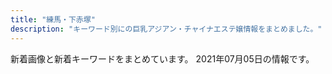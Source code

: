 ```yaml
---
title: "練馬・下赤塚"
description: "キーワード別にの巨乳アジアン・チャイナエステ嬢情報をまとめました。"
---
```


新着画像と新着キーワードをまとめています。
2021年07月05日の情報です。

<DmmAffiliateIns />
<KeywordTable
  shops={
    [
    {
        "img_links": [
            "https://cocoa-job.jp/assets/img/user/pc/link/2020img-bnr-mensesthe4.jpg",
            "https://lachesis2019.com/banners/C9380DE7-B807-4588-ADF3-D6FCB6CAB2A8.jpeg",
            "https://lachesis2019.com/photos/11/moto_11.jpg",
            "https://lachesis2019.com/files//20A69BB5-5AA2-47BA-BD67-A8835692263E.jpeg",
            "https://lachesis2019.com/photos/20/gal4_20.jpg",
            "https://lachesis2019.com/photos/22/moto_22.jpg",
            "https://lachesis2019.com/photos/14/gal1_14.jpg",
            "https://lachesis2019.com/banners/29CA1AC0-D67E-49CD-A006-5D983950FE1C.jpeg",
            "https://lachesis2019.com/files/A56F30DE-0B79-4B12-A44E-BE5932CB7267.jpeg",
            "https://lachesis2019.com/banners/ECA8D7FF-F820-4999-98A3-D6CDFD81E0D4.jpeg",
            "https://lachesis2019.com/photos/19/gal3_19.jpg",
            "https://lachesis2019.com/photos/21/gal1_21.jpg",
            "https://lachesis2019.com/photos/6/gal2_6.jpg",
            "https://lachesis2019.com/photos/23/gal3_23.jpg",
            "https://lachesis2019.com/photos/4/gal1_4.jpg",
            "https://lachesis2019.com/photos/3/gal4_3.jpg",
            "https://lachesis2019.com/photos/20/gal3_20.jpg",
            "https://lachesis2019.com/photos/8/gal2_8.jpg",
            "https://lachesis2019.com/photos/7/moto_7.jpg",
            "https://lachesis2019.com/photos/21/gal4_21.jpg",
            "https://lachesis2019.com/photos/20/moto_20.jpg",
            "https://lachesis2019.com/photos/5/gal2_5.jpg",
            "https://lachesis2019.com/photos/11/gal2_11.jpg",
            "https://lachesis2019.com/photos/19/moto_19.jpg",
            "https://lachesis2019.com/photos/19/gal2_19.jpg",
            "https://lachesis2019.com/photos/20/gal2_20.jpg",
            "https://lachesis2019.com/photos/11/gal4_11.jpg",
            "https://lachesis2019.com/photos/4/gal3_4.jpg",
            "https://lachesis2019.com/photos/6/gal1_6.jpg",
            "https://lachesis2019.com/photos/5/gal3_5.jpg",
            "https://lachesis2019.com/banners/E3D306C3-23B8-41C5-933F-6098AEB20653.jpeg",
            "https://lachesis2019.com/banners/CBDDF3B2-6656-4C1D-B914-2EA76A6C3D4C.jpeg",
            "https://lachesis2019.com/banners/F4CEB7CE-ABA5-4CAD-89E6-5F93D54F28A9.jpeg",
            "https://lachesis2019.com/links/ads_8831.jpg",
            "https://lachesis2019.com/photos/3/gal1_3.jpg",
            "https://lachesis2019.com/photos/19/gal4_19.jpg",
            "https://lachesis2019.com/photos/17/gal2_17.jpg",
            "https://lachesis2019.com/photos/14/moto_14.jpg",
            "https://lachesis2019.com/photos/4/gal2_4.jpg",
            "https://lachesis2019.com/photos/3/gal2_3.jpg",
            "https://lachesis2019.com/photos/8/gal4_8.jpg",
            "https://lachesis2019.com/photos/21/gal2_21.jpg",
            "https://lachesis2019.com/photos/17/gal3_17.jpg",
            "https://lachesis2019.com/banners/DB1EE981-0AED-4B3E-80B8-1FD479C059A5.jpeg",
            "https://lachesis2019.com/banners/top_sub01.jpg",
            "https://lachesis2019.com/photos/11/gal3_11.jpg",
            "https://lachesis2019.com/photos/17/moto_17.jpg",
            "https://lachesis2019.com/photos/6/gal4_6.jpg",
            "https://lachesis2019.com/photos/14/gal3_14.jpg",
            "https://lachesis2019.com/banners/7EFDB149-8C2F-4CAD-9ADB-A61740740536.jpeg",
            "https://lachesis2019.com/banners/A8B1A35F-6608-40F3-A604-43D191C85C67.png",
            "https://lachesis2019.com/photos/23/gal1_23.jpg",
            "https://lachesis2019.com/photos/23/moto_23.jpg",
            "https://lachesis2019.com/banners/07B87A7B-E604-494A-82D4-482B23E8CE71.jpeg",
            "https://lachesis2019.com/photos/4/gal4_4.jpg",
            "https://lachesis2019.com/photos/8/moto_8.jpg",
            "https://lachesis2019.com/photos/3/gal3_3.jpg",
            "https://lachesis2019.com/links/D6428725-4E44-49AF-8216-D84182CF66BB.jpeg",
            "https://lachesis2019.com/photos/8/gal1_8.jpg",
            "https://lachesis2019.com/photos/3/moto_3.jpg",
            "https://lachesis2019.com/links/993F241B-EB0B-427A-9475-B57438AA7B8A.jpeg",
            "https://lachesis2019.com/photos/17/gal1_17.jpg",
            "https://lachesis2019.com/files/\u00e6\u00b1\u0082\u00e4\u00ba\u00ba/A8847112-70CF-475E-BA0A-D46FFDD78F9D.png",
            "https://lachesis2019.com/photos/19/gal1_19.jpg",
            "https://lachesis2019.com/photos/14/gal2_14.jpg",
            "https://lachesis2019.com/photos/5/gal1_5.jpg",
            "https://lachesis2019.com/photos/23/gal4_23.jpg",
            "https://lachesis2019.com/banners/ABBEB613-C730-4E56-B36D-5FC173E27594.jpeg",
            "https://lachesis2019.com/photos/21/moto_21.jpg",
            "https://lachesis2019.com/photos/4/moto_4.jpg",
            "https://lachesis2019.com/photos/21/gal3_21.jpg",
            "https://lachesis2019.com/photos/8/gal3_8.jpg",
            "https://lachesis2019.com/photos/23/gal2_23.jpg",
            "https://lachesis2019.com/photos/20/gal1_20.jpg",
            "https://lachesis2019.com/photos/5/gal4_5.jpg",
            "https://lachesis2019.com/photos/14/gal4_14.jpg",
            "https://lachesis2019.com/photos/6/gal3_6.jpg",
            "https://lachesis2019.com/banners/531FE63B-3C15-4803-84FB-C6B373ACA096.jpeg",
            "https://lachesis2019.com/banners/BA03D94E-0A26-441A-9B6D-A71031AEFFB1.jpeg",
            "https://lachesis2019.com/files/C265AA1E-5ADE-49FF-B02E-11B8C7E165C1.jpeg",
            "https://lachesis2019.com/files/8C5867A6-61F3-471C-A4F5-40E2DA2A7496.jpeg",
            "https://lachesis2019.com/photos/11/gal1_11.jpg",
            "https://lachesis2019.com/photos/17/gal4_17.jpg",
            "https://lachesis2019.com/banners/6E28987B-42AA-488D-924C-7AE8766A1469.jpeg",
            "https://ranking-deli.jp/assets/img/user/link/2020bnr04.jpg",
            "https://lachesis2019.com/photos/6/moto_6.jpg",
            "https://lachesis2019.com/photos/5/moto_5.jpg",
            "https://lachesis2019.com/banners/9F996D7B-4B03-444B-B256-919B6C7109DF.jpeg",
            "https://lachesis2019.com/banners/03492E81-87ED-47D1-96D2-029EFFA7DAEC.jpeg"
        ],
        "station": "\u5927\u6cc9\u5b66\u5712\u99c5",
        "name": "\u30e9\u30b1\u30b7\u30b9\u5927\u6cc9\u5b66\u5712",
        "keywords": {
            "85": 8,
            "83": 5,
            "84": 2,
            "E": 1,
            "F": 6,
            "81": 4,
            "88": 13,
            "D": 14,
            "86": 2,
            "C": 56,
            "91": 6
        },
        "url": "https://lachesis2019.com/"
    },
    {
        "name": "\u6708\u306e\u604b",
        "url": "http://moonlove.est-u.com/",
        "img_links": [
            "http://moonlove.est-u.com/images/index2_06.jpg",
            "http://moonlove.est-u.com/staff/hitomi.jpg",
            "http://moonlove.est-u.com/staff/ayumi.jpg",
            "http://moonlove.est-u.com/images/index_12.jpg",
            "http://moonlove.est-u.com/images/staff_09.jpg",
            "http://moonlove.est-u.com/images/index1_06.jpg",
            "http://moonlove.est-u.com/images/index_17.jpg",
            "http://moonlove.est-u.com/images/index_07.jpg",
            "http://moonlove.est-u.com/images/index_10.jpg",
            "http://moonlove.est-u.com/images/icon_000.jpg",
            "http://moonlove.est-u.com/images/index_16.jpg",
            "http://moonlove.est-u.com/images/index_13.jpg",
            "http://moonlove.est-u.com/images/index_08.jpg",
            "http://moonlove.est-u.com/staff/kaori.jpg",
            "http://moonlove.est-u.com/staff/miki.jpg",
            "http://moonlove.est-u.com/images/index3_06.jpg",
            "http://moonlove.est-u.com/images/index_04.jpg",
            "http://moonlove.est-u.com/images/s1.jpg",
            "http://moonlove.est-u.com/staff/nami.jpg",
            "http://moonlove.est-u.com/images/index_02.jpg",
            "http://moonlove.est-u.com/images/s4.jpg",
            "http://moonlove.est-u.com/images/s5.jpg",
            "http://moonlove.est-u.com/images/index_14.jpg",
            "http://moonlove.est-u.com/images/index_19.jpg",
            "http://moonlove.est-u.com/images/index_05.jpg",
            "http://moonlove.est-u.com/images/s6.jpg",
            "http://moonlove.est-u.com/images/s3.jpg",
            "http://moonlove.est-u.com/images/index_15.jpg",
            "http://moonlove.est-u.com/staff/sakura.jpg",
            "http://moonlove.est-u.com/images/s8.jpg"
        ],
        "keywords": {
            "C": 7
        },
        "station": "\u7df4\u99ac\u99c5\u5317\u53e3"
    },
    {
        "name": "\u30aa\u30a2\u30b7\u30b9",
        "station": "\u6210\u5897\u99c5\u5357\u53e3",
        "url": "http://oasis.akasuri.xyz/",
        "keywords": {},
        "img_links": [
            "http://oasis.akasuri.xyz/images/bar-staff.png",
            "http://oasis.akasuri.xyz/images/bar-photo.png",
            "http://oasis.akasuri.xyz/staff/s2.jpg",
            "http://oasis.akasuri.xyz/images/c-staff.png",
            "http://oasis.akasuri.xyz/staff/s1.jpg",
            "http://oasis.akasuri.xyz/images/c-top.png",
            "http://oasis.akasuri.xyz/staff/s3.jpg",
            "http://oasis.akasuri.xyz/images/fotter.png",
            "http://oasis.akasuri.xyz/images/c-photo.png",
            "http://oasis.akasuri.xyz/images/b-tel.png"
        ]
    },
    {
        "station": "\u7df4\u99ac\u99c5\u897f\u53e3",
        "img_links": [
            "http://sh-dafei.work/uploads/200117/1-20011G614144B.jpg",
            "http://sh-dafei.work/uploads/190924/1-1Z924151334121.jpg",
            "http://sh-dafei.work/templets/default/pc/picture/s_news.png",
            "http://sh-dafei.work/uploads/190329/1-1Z329151011c7.jpg",
            "http://sh-dafei.work/templets/default/pc/picture/staffs.png",
            "http://sh-dafei.work/uploads/181206/1-1Q2061253211D.jpg",
            "http://sh-dafei.work/uploads/190809/1-1ZP9125I01S.jpg",
            "http://sh-dafei.work/uploads/181207/1-1Q20G40K63R.jpg",
            "http://sh-dafei.work/uploads/allimg/180612/1-1P612160305350.jpg",
            "http://sh-dafei.work/uploads/180227/1-1P22G40S5448.jpg",
            "http://sh-dafei.work/uploads/191115/1-191115132040J2.jpg",
            "http://sh-dafei.work/uploads/180612/1-1P612160029349.jpg",
            "http://sh-dafei.work/uploads/181206/1-1Q2061249563O.jpg",
            "http://sh-dafei.work/uploads/181207/1-1Q20G35320X0.png",
            "http://sh-dafei.work/uploads/210219/1-210219105500300.jpg",
            "http://sh-dafei.work/templets/default/pc/picture/face.png",
            "http://sh-dafei.work/uploads/181206/1-1Q2061250494E.jpg",
            "http://sh-dafei.work/templets/default/pc/picture/end1.jpg",
            "http://sh-dafei.work/uploads/181214/1-1Q214154222511.jpg",
            "http://sh-dafei.work/templets/default/pc/picture/s_staff.png",
            "http://sh-dafei.work/uploads/171031/1-1G0311G505933.jpg",
            "http://sh-dafei.work/uploads/180612/1-1P6121601061c.jpg",
            "http://sh-dafei.work/templets/default/pc/picture/s_pick.png",
            "http://sh-dafei.work/uploads/171031/1-1G0311G531445.jpg",
            "http://sh-dafei.work/uploads/171031/1-1G0311G4095M.jpg",
            "http://sh-dafei.work/uploads/190301/1-1Z30116320A41.jpg",
            "http://sh-dafei.work/uploads/171031/1-1G0311G344914.jpg",
            "http://sh-dafei.work/uploads/201113/1-20111314213cQ.jpg",
            "http://sh-dafei.work/uploads/181206/1-1Q206125154224.jpg",
            "http://sh-dafei.work/uploads/190130/1-1Z130162635508.jpg",
            "http://sh-dafei.work/uploads/201002/1-201002144Z11V.jpg",
            "http://sh-dafei.work/uploads/210326/1-210326140613257.jpg",
            "http://sh-dafei.work/uploads/200612/1-200612154534W8.jpg",
            "http://sh-dafei.work/uploads/171031/1-1G0311G556445.jpg"
        ],
        "keywords": {},
        "url": "http://sh-dafei.work/",
        "name": "\u5927\u5983"
    },
    {
        "station": "\u6210\u5897\u99c5",
        "url": "http://evergrace.tyo.cm/",
        "name": "\u30b8\u30e3\u30b9\u30df\u30f3",
        "img_links": [],
        "keywords": {}
    },
    {
        "station": "\u4e0b\u8d64\u585a\u99c5\u5317\u53e3",
        "url": "http://c-sakura.work/",
        "img_links": [
            "http://c-sakura.work/images/info.png",
            "http://c-sakura.work/images/2.jpg",
            "http://c-sakura.work/images/staff_t.jpg",
            "http://c-sakura.work/img/ami1.jpg",
            "http://c-sakura.work/images/sisu.png",
            "http://c-sakura.work/images/3.jpg",
            "http://c-sakura.work/images/tel.jpg",
            "http://c-sakura.work/images/int2.png",
            "http://c-sakura.work/images/head.jpg",
            "http://c-sakura.work/images/interior_t.jpg",
            "http://c-sakura.work/img/yuri1.jpg",
            "http://c-sakura.work/images/mobile.jpg",
            "http://c-sakura.work/img/yuyu1.jpg",
            "http://c-sakura.work/images/news.png",
            "http://c-sakura.work/images/int1.png",
            "http://c-sakura.work/images/1.jpg",
            "http://c-sakura.work/images/sys1.png"
        ],
        "keywords": {},
        "name": "\u9577\u4e45*\u3061\u3087\u3046\u304d\u3085\u3046"
    },
    {
        "img_links": [
            "http://ginzaangel.esnavi.work/2/uploadimg/1615989033.jpeg",
            "http://ginzaangel.esnavi.work/sys1.jpg",
            "http://ginzaangel.esnavi.work/staff_t.jpg",
            "http://ginzaangel.esnavi.work/2/uploadimg/1619341553.jpeg",
            "http://ginzaangel.esnavi.work/s1.png",
            "http://ginzaangel.esnavi.work/head.jpg",
            "http://ginzaangel.esnavi.work/2/uploadimg/1615988408.jpeg",
            "http://ginzaangel.esnavi.work/2/uploadimg/1615989115.jpeg",
            "http://ginzaangel.esnavi.work/int1.png",
            "http://ginzaangel.esnavi.work/2/uploadimg/1623486374.jpeg",
            "http://ginzaangel.esnavi.work/2/uploadimg/1601829474.jpeg",
            "http://ginzaangel.esnavi.work/sys2.jpg",
            "http://ginzaangel.esnavi.work/2/uploadimg/1622437565.jpeg",
            "http://ginzaangel.esnavi.work/2/uploadimg/1615988934.jpeg",
            "http://ginzaangel.esnavi.work/news.jpg"
        ],
        "name": "\u7df4\u99ac\u306e\u5929\u4f7f",
        "station": "\u7df4\u99ac\u99c5\u897f\u53e3",
        "url": "http://ginzaangel.esnavi.work/",
        "keywords": {
            "92": 1,
            "89": 1,
            "88": 2,
            "90": 4
        }
    },
    {
        "keywords": {},
        "img_links": [
            "http://es-nerima.biz/wp-content/themes/template-salon2/images/gallery1.jpg",
            "http://es-nerima.biz/wp-content/themes/template-salon2/images/news-ttl.png",
            "http://es-nerima.biz/wp-content/uploads/2016/10/mika-250x330.jpg",
            "http://es-nerima.biz/wp-content/uploads/2016/10/g6.jpg",
            "http://es-nerima.biz/wp-content/uploads/2016/10/g1.jpg",
            "http://es-nerima.biz/wp-content/themes/template-salon2/images/massage-de_88_31.jpg",
            "http://es-nerima.biz/wp-content/themes/template-salon2/images/gallery-ttl.png",
            "http://es-nerima.biz/wp-content/uploads/2016/10/gallery7.jpg",
            "http://es-nerima.biz/wp-content/uploads/2016/10/eri.jpg",
            "http://cdn.dino-es.com/images/logo/88x31DinoEs.png",
            "http://es-nerima.biz/wp-content/uploads/2016/10/gallery1.jpg",
            "http://es-nerima.biz/wp-content/uploads/2016/10/g6-250x330.jpg",
            "http://es-nerima.biz/wp-content/uploads/2016/10/g5.jpg",
            "http://es-nerima.biz/wp-content/themes/template-salon2/images/pickup-frame.png",
            "http://es-nerima.biz/wp-content/uploads/2016/10/g5-250x330.jpg",
            "http://es-nerima.biz/wp-content/themes/template-salon2/images/gallery3.jpg",
            "http://es-nerima.biz/wp-content/uploads/2016/10/camp-bnr.jpg",
            "http://es-nerima.biz/wp-content/uploads/2016/10/g3.jpg",
            "http://es-nerima.biz/wp-content/uploads/2016/10/mika.jpg",
            "http://es-nerima.biz/wp-content/themes/template-salon2/images/newface-ttl.png",
            "http://es-nerima.biz/wp-content/themes/template-salon2/images/magazine.jpg",
            "http://es-nerima.biz/wp-content/uploads/2016/10/girl-1.jpg",
            "http://es-nerima.biz/wp-content/uploads/2016/10/gallery6.jpg",
            "http://es-nerima.biz/wp-content/uploads/2016/10/g1-250x330.jpg",
            "http://es-nerima.biz/wp-content/themes/template-salon2/images/pickup-ttl.png",
            "http://es-nerima.biz/wp-content/uploads/2016/10/gallery3.jpg",
            "http://es-nerima.biz/wp-content/uploads/2016/10/gallery5.jpg",
            "http://es-nerima.biz/wp-content/themes/template-salon2/images/slider1.jpg",
            "http://es-nerima.biz/wp-content/uploads/2016/10/eri-250x330.jpg",
            "http://es-nerima.biz/wp-content/uploads/2016/10/gallery2.jpg",
            "http://es-nerima.biz/wp-content/uploads/2016/10/gallery8.jpg",
            "http://es-nerima.biz/wp-content/uploads/2016/10/gallery8-600x600.jpg",
            "http://es-nerima.biz/wp-content/uploads/2016/10/g4-250x330.jpg",
            "http://es-nerima.biz/wp-content/uploads/2016/10/girl-1-250x330.jpg",
            "http://es-nerima.biz/wp-content/themes/template-salon2/images/camp-bnr.jpg",
            "http://es-nerima.biz/wp-content/uploads/2016/10/g3-250x330.jpg",
            "http://es-nerima.biz/wp-content/themes/template-salon2/images/tel.png",
            "http://es-nerima.biz/wp-content/themes/template-salon2/images/gallery4.jpg",
            "http://es-nerima.biz/wp-content/themes/template-salon2/images/gallery2.jpg"
        ],
        "url": "http://es-nerima.biz/",
        "name": "\u3046\u3089\u3089",
        "station": "\u7df4\u99ac\u99c5\u5317\u53e3"
    },
    {
        "url": "http://margaret.ests.jp/",
        "name": "\u30de\u30fc\u30ac\u30ec\u30c3\u30c8",
        "station": "\u685c\u53f0\u99c5\u5317\u53e3",
        "img_links": [
            "http://margaret.ests.jp/photos/sites/29/2020/08/2020082222274080.jpeg",
            "http://margaret.ests.jp/photos/sites/29/2021/06/2021060500274425.jpeg",
            "http://margaret.ests.jp/images/service3.jpg",
            "http://margaret.ests.jp/photos/sites/29/2021/06/2021060811483867.jpg",
            "http://margaret.ests.jp/photos/sites/29/2020/03/2020032709162529.jpg",
            "http://margaret.ests.jp/images/service1.jpg",
            "http://margaret.ests.jp/images/info.jpg",
            "http://margaret.ests.jp/photos/sites/29/2020/04/202004102157462.jpeg",
            "http://margaret.ests.jp/images/s_news.jpg",
            "http://margaret.ests.jp/photos/sites/29/2020/08/2020080615352994.jpeg",
            "http://margaret.ests.jp/images/service2.jpg",
            "http://margaret.ests.jp/photos/sites/29/2020/04/2020041014190824.jpg",
            "http://margaret.ests.jp/images/mobile.jpg",
            "http://margaret.ests.jp/images/top.jpg",
            "http://margaret.ests.jp/images/s_pick.jpg",
            "http://margaret.ests.jp/images/s_staff.png",
            "http://margaret.ests.jp/images/s_service.png",
            "http://margaret.ests.jp/photos/sites/29/2020/05/202005281752578.jpg",
            "http://margaret.ests.jp/photos/sites/29/2020/04/2020040205541033.jpg",
            "http://margaret.ests.jp/photos/sites/29/2021/01/2021011511194654.jpg",
            "http://margaret.ests.jp/photos/sites/29/2020/04/202004081414540.jpg",
            "http://margaret.ests.jp/photos/sites/29/2020/06/2020062814010219.jpeg",
            "http://margaret.ests.jp/images/service4.jpg"
        ],
        "keywords": {
            "86": 16,
            "E": 48,
            "88": 16,
            "85": 24,
            "D": 48,
            "87": 8
        }
    },
    {
        "img_links": [
            "http://www.es-kou.link/images/head.jpg",
            "http://www.es-kou.link/images/info.png",
            "http://www.es-kou.link/images/staff_t.jpg",
            "http://www.es-kou.link/images/interior_t.jpg",
            "http://www.es-kou.link/images/news.jpg",
            "http://www.es-kou.link/images/b1.jpg",
            "http://www.es-kou.link/images/s1.png",
            "http://www.es-kou.link/images/int1.png",
            "http://www.es-kou.link/images/b2.jpg",
            "http://www.es-kou.link/images/2.jpg",
            "http://www.es-kou.link/images/sys3.png",
            "http://www.es-kou.link/images/1.jpg",
            "http://www.es-kou.link/img/mimi1.jpg",
            "http://www.es-kou.link/images/3.jpg",
            "http://www.es-kou.link/images/int2.png",
            "http://www.es-kou.link/images/mobile.jpg",
            "http://www.es-kou.link/images/sys2.jpg",
            "http://www.es-kou.link/img/satomi1.jpg",
            "http://www.es-kou.link/img/nana1.jpg",
            "http://www.es-kou.link/images/sys1.jpg"
        ],
        "name": "\u7d05\u6708",
        "keywords": {},
        "url": "http://www.es-kou.link/",
        "station": "\u4e0b\u8d64\u585a\u99c5\u5317\u53e3"
    },
    {
        "station": "\u4e0a\u677f\u6a4b\u99c5\u5317\u53e3",
        "img_links": [
            "http://www.relaxes.info/up/uploads/20210625010322na.jpg",
            "http://www.relaxes.info/up/uploads/20180315212810me.jpg",
            "http://www.relaxes.info/images/t2.png",
            "http://www.relaxes.info/images/ttl_staff.png",
            "http://www.relaxes.info/up/uploads/2017071800271212.jpg",
            "http://www.relaxes.info/images/ttl_qj.png",
            "http://www.relaxes.info/images/header_bg.png",
            "http://www.relaxes.info/images/t1.png",
            "http://www.relaxes.info/images/info.jpg",
            "http://www.relaxes.info/images/price.jpg",
            "http://www.relaxes.info/images/rec.png",
            "http://www.relaxes.info/images/ttl_price.png",
            "http://www.relaxes.info/images/s1.png"
        ],
        "url": "http://www.relaxes.info/",
        "keywords": {},
        "name": "\u8776"
    },
    {
        "keywords": {
            "F": 1,
            "86": 4,
            "E": 6,
            "87": 4,
            "C": 17,
            "89": 1,
            "D": 2,
            "88": 1
        },
        "name": "\u30ad\u30e9\u30ad\u30e9",
        "url": "http://binrou.net/",
        "station": "\u7df4\u99ac\u99c5\u897f\u53e3",
        "img_links": [
            "http://binrou.net/i/img/sta109.jpg",
            "http://binrou.net/img/s115.jpg",
            "http://binrou.net/img/sta116.jpg",
            "http://binrou.net/img/sta114.jpg",
            "http://binrou.net/i/img/sta116.jpg",
            "http://binrou.net/i/img/sta108.jpg",
            "http://binrou.net/i/img/sta100.jpg",
            "http://binrou.net/i/img/sta92.jpg",
            "http://binrou.net/img/sta119.jpg",
            "http://binrou.net/i/img/sta80.jpg",
            "http://binrou.net/i/img/sta105.jpg",
            "http://binrou.net/i/img/r3.jpg",
            "http://binrou.net/i/img/sta88.jpg",
            "http://binrou.net/i/img/r4.jpg",
            "http://binrou.net/img/st114.jpg",
            "http://binrou.net/i/img/r2.jpg",
            "http://binrou.net/img/s111.jpg",
            "http://binrou.net/i/img/sta114.jpg",
            "http://binrou.net/i/img/r1.jpg",
            "http://binrou.net/img/st117.jpg",
            "http://binrou.net/img/acc.jpg",
            "http://binrou.net/img/sta112.jpg",
            "http://binrou.net/img/st119.jpg",
            "http://binrou.net/i/img/sta115.jpg",
            "http://binrou.net/img/s112.jpg",
            "http://binrou.net/i/img/sta111.jpg",
            "http://binrou.net/i/img/sta89.jpg",
            "http://binrou.net/img/st112.jpg",
            "http://binrou.net/img/s116.jpg",
            "http://binrou.net/img/sta111.jpg",
            "http://binrou.net/img/st115.jpg",
            "http://binrou.net/i/img/sta117.jpg",
            "http://binrou.net/i/img/acc.jpg",
            "http://binrou.net/img/st116.jpg",
            "http://binrou.net/i/img/sta104.jpg",
            "http://binrou.net/i/img/sta97.jpg",
            "http://binrou.net/img/s114.jpg",
            "http://binrou.net/img/st111.jpg",
            "http://binrou.net/img/st118.jpg",
            "http://binrou.net/i/img/sta112.jpg",
            "http://binrou.net/img/sta109.jpg",
            "http://binrou.net/img/pickup20.jpg",
            "http://binrou.net/img/sta118.jpg",
            "http://binrou.net/img/mo.png",
            "http://binrou.net/i/img/sta119.jpg",
            "http://binrou.net/i/img/sta118.jpg",
            "http://binrou.net/i/img/sta98.jpg",
            "http://binrou.net/i/img/st118.jpg",
            "http://binrou.net/i/img/sta94.jpg",
            "http://binrou.net/img/botton.jpg",
            "http://binrou.net/img/sta117.jpg",
            "http://binrou.net/img/st109.jpg",
            "http://binrou.net/img/s118.jpg",
            "http://binrou.net/img/sta115.jpg",
            "http://binrou.net/img/s119.jpg",
            "http://binrou.net/img/fla.jpg",
            "http://binrou.net/img/s117.jpg"
        ]
    },
    {
        "img_links": [
            "http://pika.rankuens.com/css/nav/nav-005.jpg",
            "http://pika.rankuens.com/css/nav/nav-006.jpg",
            "http://pika.rankuens.com/css/staff/staff05-a.jpg",
            "http://pika.rankuens.com/css/osusume01.jpg",
            "http://pika.rankuens.com/css/staff/staff04-a.jpg",
            "http://pika.rankuens.com/css/staff/staff06.jpg",
            "http://pika.rankuens.com/css/nav/nav-003.jpg",
            "http://pika.rankuens.com/css/nav/nav-001.jpg",
            "http://pika.rankuens.com/css/head01.jpg",
            "http://pika.rankuens.com/css/staff/staff07.jpg",
            "http://pika.rankuens.com/css/nav/nav-004.jpg",
            "http://pika.rankuens.com/css/staff/staff06-a.jpg",
            "http://pika.rankuens.com/css/nav/nav-002.jpg",
            "http://pika.rankuens.com/css/staff/staff04.jpg",
            "http://pika.rankuens.com/css/staff/staff05.jpg",
            "http://pika.rankuens.com/css/staff/staff07-a.jpg",
            "http://pika.rankuens.com/css/top-left002.jpg"
        ],
        "station": "\u7df4\u99ac\u99c5",
        "name": "\u30d4\u30ab\u30c1\u30e5\u30a6",
        "url": "http://pika.rankuens.com/",
        "keywords": {
            "89": 1,
            "F": 3,
            "95": 2,
            "86": 1,
            "C": 1
        }
    },
    {
        "name": "\u30d1\u30ad\u30e9",
        "station": "\u8981\u753a\u99c55\u756a\u51fa\u53e3",
        "url": "http://pakira-massage.work/",
        "img_links": [
            "http://pakira-massage.work/img/s23.jpg",
            "http://pakira-massage.work/img/st2.jpg",
            "http://pakira-massage.work/img/st1.jpg",
            "http://pakira-massage.work/i/img/sta1.jpg",
            "http://pakira-massage.work/img/sta2.jpg",
            "http://pakira-massage.work/img/head.jpg",
            "http://pakira-massage.work/i/img/sta2.jpg",
            "http://pakira-massage.work/i/img/r2.jpg",
            "http://pakira-massage.work/i/img/r4.jpg",
            "http://pakira-massage.work/img/mobile-1.png",
            "http://pakira-massage.work/i/img/st1.jpg",
            "http://pakira-massage.work/i/img/sta23.jpg",
            "http://pakira-massage.work/img/s2.jpg",
            "http://pakira-massage.work/img/sta1.jpg",
            "http://pakira-massage.work/i/img/r5.jpg",
            "http://pakira-massage.work/img/nos.jpg",
            "http://pakira-massage.work/img/st23.jpg",
            "http://pakira-massage.work/i/img/r3.jpg",
            "http://pakira-massage.work/img/s1.jpg",
            "http://pakira-massage.work/img/campian.jpg",
            "http://pakira-massage.work/i/img/r6.jpg",
            "http://pakira-massage.work/img/botton.jpg",
            "http://pakira-massage.work/i/img/r1.jpg",
            "http://pakira-massage.work/img/sta23.jpg"
        ],
        "keywords": {
            "85": 2,
            "E": 2,
            "C": 12,
            "87": 2
        }
    },
    {
        "img_links": [
            "http://himawari.est-u.com/images/index_08.jpg",
            "http://himawari.est-u.com/images/index_04.jpg",
            "http://himawari.est-u.com/staff/sakura.jpg",
            "http://himawari.est-u.com/staff/emi.jpg",
            "http://himawari.est-u.com/images/a1.jpg",
            "http://himawari.est-u.com/images/a2.jpg",
            "http://himawari.est-u.com/staff/nami.jpg",
            "http://himawari.est-u.com/staff/izumi.jpg",
            "http://himawari.est-u.com/staff/risa.jpg",
            "http://himawari.est-u.com/staff/yumi.jpg",
            "http://himawari.est-u.com/images/index2_08.jpg",
            "http://himawari.est-u.com/images/index_10.jpg",
            "http://himawari.est-u.com/staff/asuka.jpg",
            "http://himawari.est-u.com/images/index_02.jpg",
            "http://himawari.est-u.com/staff/yuki.jpg",
            "http://himawari.est-u.com/images/down.jpg",
            "http://himawari.est-u.com/staff/umi.jpg",
            "http://himawari.est-u.com/images/therpist.jpg",
            "http://himawari.est-u.com/staff/maki.jpg"
        ],
        "station": "\u7df4\u99ac\u99c5\u5357\u53e3",
        "name": "\u3072\u307e\u308f\u308a",
        "url": "http://himawari.est-u.com/",
        "keywords": {
            "C": 7
        }
    },
    {
        "name": "\u59eb",
        "station": "\u6210\u5897\u99c5",
        "url": "http://anzu.abnavi.info/",
        "keywords": {},
        "img_links": []
    },
    {
        "name": "\u61a9",
        "station": "\u5927\u5c71\u99c5\u5357\u53e3",
        "img_links": [
            "http://c-ikoi.work/images/staff_t.jpg",
            "http://c-ikoi.work/images/sys1.jpg",
            "http://c-ikoi.work/images/tel.jpg",
            "http://c-ikoi.work/images/3.jpg",
            "http://c-ikoi.work/images/rec1.png",
            "http://c-ikoi.work/images/sys3.png",
            "http://c-ikoi.work/img/yuki1.jpg",
            "http://c-ikoi.work/img/rina1.jpg",
            "http://c-ikoi.work/images/int2.png",
            "http://c-ikoi.work/images/head.jpg",
            "http://c-ikoi.work/images/mobile.jpg",
            "http://c-ikoi.work/images/concept.jpg",
            "http://c-ikoi.work/images/news.jpg",
            "http://c-ikoi.work/images/1.jpg",
            "http://c-ikoi.work/images/line.png",
            "http://c-ikoi.work/images/2.jpg",
            "http://c-ikoi.work/images/4.jpg",
            "http://c-ikoi.work/images/int1.png",
            "http://c-ikoi.work/img/moe1.jpg",
            "http://c-ikoi.work/images/interior_t.jpg",
            "http://c-ikoi.work/images/rec2.png",
            "http://c-ikoi.work/images/sys2.jpg",
            "http://c-ikoi.work/img/aoi1.jpg",
            "http://c-ikoi.work/images/int3.png"
        ],
        "url": "http://c-ikoi.work/",
        "keywords": {}
    },
    {
        "keywords": {
            "D": 4,
            "86": 3,
            "87": 1
        },
        "station": "\u7df4\u99ac\u99c5\u897f\u53e3",
        "img_links": [
            "http://www.seoul.esjp.info/img/change-004.png",
            "http://www.seoul.esjp.info/img/foot.png",
            "http://www.seoul.esjp.info/img/nav-003.png",
            "http://www.seoul.esjp.info/files/015.jpg",
            "http://www.seoul.esjp.info/img/main-top01.png",
            "http://www.seoul.esjp.info/files/001.jpg",
            "http://www.seoul.esjp.info/files/005.jpg",
            "http://www.seoul.esjp.info/img/change-003.png",
            "http://www.seoul.esjp.info/img/head.png",
            "http://www.seoul.esjp.info/files/011.jpg",
            "http://www.seoul.esjp.info/img/recuit.png",
            "http://www.seoul.esjp.info/files/007.jpg",
            "http://www.seoul.esjp.info/img/change-005.png",
            "http://www.seoul.esjp.info/img/nav-004.png",
            "http://www.seoul.esjp.info/img/change-002.png",
            "http://www.seoul.esjp.info/img/nav-006.png",
            "http://www.seoul.esjp.info/files/012.jpg",
            "http://www.seoul.esjp.info/files/010.jpg",
            "http://www.seoul.esjp.info/files/006.jpg",
            "http://www.seoul.esjp.info/files/004.jpg",
            "http://www.seoul.esjp.info/img/main-top03.png",
            "http://www.seoul.esjp.info/files/008.jpg",
            "http://www.seoul.esjp.info/files/003.jpg",
            "http://www.seoul.esjp.info/img/change-006.png",
            "http://www.seoul.esjp.info/img/nav-002.png",
            "http://www.seoul.esjp.info/img/change-001.png",
            "http://www.seoul.esjp.info/img/nav-005.png",
            "http://www.seoul.esjp.info/img/nav-001.png",
            "http://www.seoul.esjp.info/files/013.jpg"
        ],
        "name": "\u7652\u3057\u306e\u90e8\u5c4b",
        "url": "http://www.seoul.esjp.info/"
    },
    {
        "name": "\u6e29\u30fb\u306c\u304f\u3082\u308a",
        "keywords": {},
        "url": "http://tenpo2.iest.info/",
        "img_links": [],
        "station": "\u4e0a\u677f\u6a4b\u99c5\u5317\u53e3"
    },
    {
        "keywords": {},
        "name": "\u30b9\u30a6\u30a3\u30fc\u30c8",
        "img_links": [
            "http://www.es-yas.click/images/interior_t.jpg",
            "http://www.es-yas.click/images/ac1.png",
            "http://www.es-yas.click/images/sirase.jpg",
            "http://www.es-yas.click/img/riri1.jpg",
            "http://www.es-yas.click/images/news.jpg",
            "http://www.es-yas.click/images/staff_t.jpg",
            "http://www.es-yas.click/images/int1.png",
            "http://www.es-yas.click/images/2.jpg",
            "http://www.es-yas.click/images/newface.png",
            "http://www.es-yas.click/images/sys2.png",
            "http://www.es-yas.click/img/rina1.jpg",
            "http://www.es-yas.click/images/4.jpg",
            "http://www.es-yas.click/images/3.jpg",
            "http://www.es-yas.click/images/sys1.png",
            "http://www.es-yas.click/images/s1.png",
            "http://www.es-yas.click/images/info.png",
            "http://www.es-yas.click/images/int2.png",
            "http://www.es-yas.click/images/head.jpg",
            "http://www.es-yas.click/images/tel.jpg",
            "http://www.es-yas.click/img/sayuri1.jpg",
            "http://www.es-yas.click/images/mobile.jpg"
        ],
        "station": "\u4e2d\u6751\u6a4b\u99c5\u5357\u53e3",
        "url": "http://www.es-yas.click/"
    },
    {
        "img_links": [
            "http://www.nerima-rose.com/images/rosa-sys_09a.jpg",
            "http://www.nerima-rose.com/images/nav/nav-acc.jpg",
            "http://www.nerima-rose.com/images/staff/18/hina.jpg",
            "http://www.nerima-rose.com/images/staff/17/riri.jpg",
            "http://www.nerima-rose.com/images/shop/3/sh1.jpg",
            "http://www.nerima-rose.com/images/staff/17/2/ena.jpg",
            "http://www.nerima-rose.com/images/aroma/r1.jpg",
            "http://www.nerima-rose.com/cgi-bin/topics/img/16-1.jpg",
            "http://www.nerima-rose.com/images/sys3.jpg",
            "http://www.nerima-rose.com/images/shop/h1.jpg",
            "http://www.nerima-rose.com/images/rosa-pindao_07.jpg",
            "http://www.nerima-rose.com/images/staff/18/misaki.jpg",
            "http://www.nerima-rose.com/images/staff/18/minami.png",
            "http://www.nerima-rose.com/images/index-rosa_04.jpg",
            "http://www.nerima-rose.com/images/images/sys2018_03.jpg",
            "http://www.nerima-rose.com/images/aroma/r2.jpg",
            "http://www.nerima-rose.com/images/shop/4/s1.jpg",
            "http://www.nerima-rose.com/images/staff/16/aya2.jpg",
            "http://www.nerima-rose.com/images/nav/nav-rec.jpg",
            "http://www.nerima-rose.com/images/images/sys2018_06.jpg",
            "http://www.nerima-rose.com/images/rosa-pindao_09.jpg",
            "http://www.nerima-rose.com/images/staff/16/kaori2.jpg",
            "http://www.nerima-rose.com/images/rosa-sys_04.jpg",
            "http://www.nerima-rose.com/images/shop/11.jpg",
            "http://www.nerima-rose.com/images/index-rosa_02.jpg",
            "http://www.nerima-rose.com/images/staff/18/ayumi.jpg",
            "http://www.nerima-rose.com/images/aroma/r3.jpg",
            "http://www.nerima-rose.com/images/index-rosa_09.jpg"
        ],
        "url": "http://www.nerima-rose.com/",
        "keywords": {
            "C": 8
        },
        "name": "ROSE",
        "station": "\u7df4\u99ac\u99c5\u5357\u53e3"
    },
    {
        "url": "http://siesta.ests.jp/",
        "name": "\u30b7\u30a8\u30b9\u30bf",
        "keywords": {
            "D": 24,
            "87": 6,
            "88": 6,
            "83": 12,
            "85": 6
        },
        "img_links": [
            "http://siesta.ests.jp/photos/sites/39/2021/05/202105291106012.jpg",
            "http://siesta.ests.jp/images/mobile.jpg",
            "http://siesta.ests.jp/images/acc3.jpg",
            "http://siesta.ests.jp/images/acc4.jpg",
            "http://siesta.ests.jp/images/s-recriut.jpg",
            "http://siesta.ests.jp/photos/sites/39/2021/05/2021052911060320.jpg",
            "http://siesta.ests.jp/images/top.png",
            "http://siesta.ests.jp/photos/sites/39/2021/05/2021052911060142.jpg",
            "http://siesta.ests.jp/images/pick.jpg",
            "http://siesta.ests.jp/images/acc1.jpg",
            "http://siesta.ests.jp/images/info.jpg",
            "http://siesta.ests.jp/images/news.jpg",
            "http://siesta.ests.jp/images/mobile1.jpg",
            "http://siesta.ests.jp/images/acc2.jpg",
            "http://siesta.ests.jp/images/s-staff.jpg",
            "http://siesta.ests.jp/photos/sites/39/2021/04/2021042011331872.jpg",
            "http://siesta.ests.jp/photos/sites/39/2021/05/2021052911060393.jpg"
        ],
        "station": "\u5927\u6cc9\u5b66\u5712\u99c5\u5317\u53e3"
    },
    {
        "url": "http://rose.este.work/",
        "img_links": [
            "http://rose.este.work/index-1.htm.jpg",
            "http://rose.este.work/index-26.htm.jpg",
            "http://rose.este.work/totop.png",
            "http://rose.este.work/re.jpg",
            "http://rose.este.work/r3.jpg",
            "http://rose.este.work/resize_250.png",
            "http://rose.este.work/index-25.htm.jpg",
            "http://rose.este.work/r1.jpg",
            "http://rose.este.work/r4.jpg",
            "http://rose.este.work/sys1.png",
            "http://rose.este.work/unnamed.png",
            "http://rose.este.work/r5.jpg",
            "http://rose.este.work/resize_1500-450.jpg",
            "http://rose.este.work/index-24.htm.jpg"
        ],
        "keywords": {},
        "station": "\u6c5f\u53e4\u7530\u99c5\u5357\u53e3",
        "name": "\u512a\u30fb\u7f8e"
    },
    {
        "name": "\u30dd\u30f3\u30d5\u30fc",
        "station": "\u7df4\u99ac\u99c5\u897f\u53e3",
        "keywords": {
            "85": 2,
            "E": 2,
            "84": 1,
            "F": 2,
            "C": 22,
            "89": 1,
            "86": 1,
            "87": 5,
            "88": 4,
            "D": 9
        },
        "url": "http://ponfu-massage.work/",
        "img_links": [
            "http://ponfu-massage.work/img/sta28.jpg",
            "http://ponfu-massage.work/img/sta41.jpg",
            "http://ponfu-massage.work/i/img/sta28.jpg",
            "http://ponfu-massage.work/img/sta35.jpg",
            "http://ponfu-massage.work/img/acc9.jpg",
            "http://ponfu-massage.work/img/st18.jpg",
            "http://ponfu-massage.work/img/s47.jpg",
            "http://ponfu-massage.work/i/img/sta42.jpg",
            "http://ponfu-massage.work/img/sta38.jpg",
            "http://ponfu-massage.work/img/sta44.jpg",
            "http://ponfu-massage.work/i/img/sta24.jpg",
            "http://ponfu-massage.work/img/s39.jpg",
            "http://ponfu-massage.work/img/st28.jpg",
            "http://ponfu-massage.work/img/acc8.jpg",
            "http://ponfu-massage.work/img/sta30.jpg",
            "http://ponfu-massage.work/img/s43.jpg",
            "http://ponfu-massage.work/img/acc3.jpg",
            "http://ponfu-massage.work/img/botton.jpg",
            "http://ponfu-massage.work/img/acc10.jpg",
            "http://ponfu-massage.work/i/img/r1.jpg",
            "http://ponfu-massage.work/img/s44.jpg",
            "http://ponfu-massage.work/img/acc5.jpg",
            "http://ponfu-massage.work/img/st38.jpg",
            "http://ponfu-massage.work/img/st45.jpg",
            "http://ponfu-massage.work/img/st44.jpg",
            "http://ponfu-massage.work/img/acc7.jpg",
            "http://ponfu-massage.work/i/img/sta43.jpg",
            "http://ponfu-massage.work/i/img/r3.jpg",
            "http://ponfu-massage.work/img/s30.jpg",
            "http://ponfu-massage.work/img/s46.jpg",
            "http://ponfu-massage.work/img/st42.jpg",
            "http://ponfu-massage.work/img/sta42.jpg",
            "http://ponfu-massage.work/img/s45.jpg",
            "http://ponfu-massage.work/img/campian.jpg",
            "http://ponfu-massage.work/i/img/sta39.jpg",
            "http://ponfu-massage.work/img/s41.jpg",
            "http://ponfu-massage.work/img/st47.jpg",
            "http://ponfu-massage.work/img/acc6.jpg",
            "http://ponfu-massage.work/i/img/sta46.jpg",
            "http://ponfu-massage.work/img/st46.jpg",
            "http://ponfu-massage.work/img/acc2.jpg",
            "http://ponfu-massage.work/img/sta47.jpg",
            "http://ponfu-massage.work/i/img/sta30.jpg",
            "http://ponfu-massage.work/i/img/r4.jpg",
            "http://ponfu-massage.work/i/img/sta45.jpg",
            "http://ponfu-massage.work/img/sta45.jpg",
            "http://ponfu-massage.work/img/sta39.jpg",
            "http://ponfu-massage.work/img/sta46.jpg",
            "http://ponfu-massage.work/img/st41.jpg",
            "http://ponfu-massage.work/i/img/r2.jpg",
            "http://ponfu-massage.work/i/img/sta44.jpg",
            "http://ponfu-massage.work/img/s42.jpg",
            "http://ponfu-massage.work/i/img/sta47.jpg",
            "http://ponfu-massage.work/i/img/sta41.jpg",
            "http://ponfu-massage.work/img/s38.jpg",
            "http://ponfu-massage.work/img/acc1.jpg",
            "http://ponfu-massage.work/img/acc4.jpg",
            "http://ponfu-massage.work/i/img/sta38.jpg",
            "http://ponfu-massage.work/img/st30.jpg",
            "http://ponfu-massage.work/img/st39.jpg",
            "http://ponfu-massage.work/i/img/st45.jpg",
            "http://ponfu-massage.work/img/sta43.jpg",
            "http://ponfu-massage.work/img/st43.jpg",
            "http://ponfu-massage.work/img/st35.jpg"
        ]
    },
    {
        "keywords": {
            "C": 13
        },
        "name": "\u697d\u697d",
        "url": "http://www.e-rakuraku.info/",
        "station": "\u4e2d\u6751\u6a4b\u99c5",
        "img_links": [
            "http://www.e-rakuraku.info/images/mobile.png",
            "http://www.e-rakuraku.info/images/g2.jpg",
            "http://www.e-rakuraku.info/images/newt.png",
            "http://www.e-rakuraku.info/images/g4.jpg",
            "http://www.e-rakuraku.info/images/g0.jpg",
            "http://www.e-rakuraku.info/images/tel.png",
            "http://www.e-rakuraku.info/images/s1.png",
            "http://www.e-rakuraku.info/images/top.jpg",
            "http://www.e-rakuraku.info/images/g1.jpg",
            "http://www.e-rakuraku.info/images/g5.jpg",
            "http://www.e-rakuraku.info/images/s2.png",
            "http://www.e-rakuraku.info/images/nei_03.jpg",
            "http://www.e-rakuraku.info/images/huiyuan.png",
            "http://www.e-rakuraku.info/images/g3.jpg",
            "http://www.e-rakuraku.info/images/sr.png",
            "http://www.e-rakuraku.info/images/newfacet.png",
            "http://www.e-rakuraku.info/images/tite-gallery.png",
            "http://www.e-rakuraku.info/images/tite-staff.png"
        ]
    },
    {
        "name": "\u3064\u307c\u307f",
        "keywords": {
            "D": 9,
            "E": 16,
            "G": 2,
            "C": 20
        },
        "url": "https://salasa.tokyo/",
        "station": "\u7df4\u99ac\u99c5\u897f\u53e3",
        "img_links": [
            "https://salasa.tokyo/wp-content/uploads/2021/07/45678yutghjksalasa.jpg",
            "https://salasa.tokyo/wp-content/uploads/2020/02/11salasa.jpg",
            "https://salasa.tokyo/wp-content/themes/este/img/tel_footer.png",
            "https://salasa.tokyo/wp-content/themes/este/img/top-img01a.png",
            "https://salasa.tokyo/wp-content/themes/este/img/3.jpg",
            "https://salasa.tokyo/wp-content/themes/este/img/tel_header.png",
            "https://salasa.tokyo/wp-content/themes/este/img/top-img02.png",
            "https://salasa.tokyo/wp-content/themes/este/img/top-img05.png",
            "https://salasa.tokyo/wp-content/uploads/2021/06/78615salasa.jpg",
            "https://salasa.tokyo/wp-content/themes/este/img/top-img01b.png",
            "https://salasa.tokyo/wp-content/uploads/2020/02/21salasa.jpg",
            "https://salasa.tokyo/wp-content/themes/este/img/2.jpg",
            "https://salasa.tokyo/wp-content/uploads/2021/04/s187alasa.jpg",
            "https://salasa.tokyo/wp-content/uploads/2021/06/786251salasa.jpg",
            "https://salasa.tokyo/wp-content/uploads/2021/02/345salasa.jpg",
            "https://salasa.tokyo/wp-content/themes/este/img/call.png",
            "https://salasa.tokyo/wp-content/themes/este/img/top-img021.png",
            "https://salasa.tokyo/wp-content/uploads/2020/02/32salasa.jpg",
            "https://salasa.tokyo/wp-content/uploads/2020/02/41salasa.jpg",
            "https://salasa.tokyo/wp-content/themes/este/img/4.jpg",
            "https://salasa.tokyo/wp-content/uploads/2020/04/2311121salasa.jpg",
            "https://salasa.tokyo/wp-content/themes/este/img/1.jpg",
            "https://salasa.tokyo/wp-content/themes/este/img/top-img01.png",
            "https://salasa.tokyo/wp-content/uploads/2020/04/3121salasa.jpg",
            "https://salasa.tokyo/wp-content/uploads/2020/02/8776salasa.jpg",
            "https://salasa.tokyo/wp-content/uploads/2020/02/1salasa.jpg",
            "https://salasa.tokyo/wp-content/themes/este/img/top-img04.png"
        ]
    },
    {
        "img_links": [
            "http://nymphe-est.biz/images/cg03.jpg",
            "http://nymphe-est.biz/images/m4.png",
            "http://nymphe-est.biz/images/stal.jpg",
            "http://nymphe-est.biz/images/tit5.jpg",
            "http://nymphe-est.biz/images/m6.png",
            "http://nymphe-est.biz/images/no.png",
            "http://nymphe-est.biz/images/m2.png",
            "http://nymphe-est.biz/images/m1.png",
            "http://nymphe-est.biz/images/m5.png",
            "http://nymphe-est.biz/images/top.png",
            "http://nymphe-est.biz/images/cg01.jpg",
            "http://nymphe-est.biz/images/tit2.jpg",
            "http://nymphe-est.biz/images/m3.png",
            "http://nymphe-est.biz/images/tm.jpg",
            "http://nymphe-est.biz/images/bur.jpg",
            "http://nymphe-est.biz/images/tit3.jpg",
            "http://nymphe-est.biz/images/bul.jpg",
            "http://nymphe-est.biz/images/accl.jpg",
            "http://nymphe-est.biz/images/spt.png",
            "http://nymphe-est.biz/images/stat.jpg",
            "http://nymphe-est.biz/images/tit4.jpg",
            "http://nymphe-est.biz/images/fla.jpg",
            "http://nymphe-est.biz/images/cg05.jpg",
            "http://nymphe-est.biz/images/cg02.jpg",
            "http://nymphe-est.biz/images/tit6.jpg"
        ],
        "station": "\u6771\u6b66\u7df4\u99ac\u99c5\u5317\u53e3",
        "name": "\u59eb\u306e\u3086\u3073\u3055\u304d",
        "url": "http://nymphe-est.biz/",
        "keywords": {
            "E": 1,
            "D": 3
        }
    },
    {
        "name": "Smile -\u30b9\u30de\u30a4\u30eb-",
        "station": "\u7df4\u99ac\u99c5\u897f\u53e3",
        "url": "http://www.smile.mensest.com/",
        "img_links": [
            "http://www.smile.mensest.com/files/001.jpg",
            "http://www.smile.mensest.com/img/header02.png",
            "http://www.smile.mensest.com/files/003.jpg",
            "http://www.smile.mensest.com/img/pickup.jpg",
            "http://www.smile.mensest.com/img/goback.jpg",
            "http://www.smile.mensest.com/files/006.jpg",
            "http://www.smile.mensest.com/img/ttl_info.png",
            "http://www.smile.mensest.com/img/btn_side_mobile.jpg",
            "http://www.smile.mensest.com/img/btn_blog.png",
            "http://www.smile.mensest.com/files/005.jpg",
            "http://www.smile.mensest.com/files/004.jpg",
            "http://www.smile.mensest.com/img/ttl_news.png",
            "http://www.smile.mensest.com/files/002.jpg"
        ],
        "keywords": {
            "85": 2,
            "D": 8,
            "88": 4,
            "87": 6,
            "C": 18
        }
    },
    {
        "station": "\u77f3\u795e\u4e95\u516c\u5712\u99c5\u5357\u53e3",
        "img_links": [],
        "name": "AROMA PLAZA \u30a2\u30ed\u30de\u30d7\u30e9\u30b6",
        "keywords": {},
        "url": "http://aroma-p.info/"
    }
]
}
/>
<DmmAffiliateScript />
